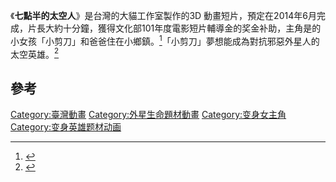 {{expand|time=2017-01-22T01:44:55+00:00}}
《'''七點半的太空人'''》是台灣的大貓工作室製作的3D 動畫短片，預定在2014年6月完成，片長大約十分鐘，獲得文化部101年度電影短片輔導金的奖金补助，主角是的小女孩「小剪刀」和爸爸住在小鄉鎮。<ref>{{cite news|language =zh-tw|url =https://gnn.gamer.com.tw/7/89977.html|title =台灣原創動畫《七點半的太空人》產品製作計劃募資中|publisher =巴哈姆特|accessdate =2017-01-22|archive-date =2017-02-02|archive-url =https://web.archive.org/web/20170202014109/https://gnn.gamer.com.tw/7/89977.html|dead-url =no}}</ref>「小剪刀」夢想能成為對抗邪惡外星人的太空英雄。<ref>{{cite news|language =zh-tw|url =https://gnn.gamer.com.tw/1/86621.html|title =台灣大貓工作室原創動畫《七點半的太空人》公開前導預告影片|publisher =巴哈姆特|accessdate =2017-01-22|archive-date =2017-02-02|archive-url =https://web.archive.org/web/20170202012227/https://gnn.gamer.com.tw/1/86621.html|dead-url =no}}</ref>

==參考==
{{Reflist}}

[[Category:臺灣動畫|Category:臺灣動畫]]
[[Category:外星生命題材動畫|Category:外星生命題材動畫]]
[[Category:变身女主角|Category:变身女主角]]
[[Category:变身英雄题材动画|Category:变身英雄题材动画]]